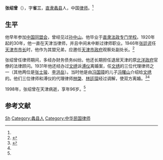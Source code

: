 '''张绍曾'''（{{bd|1902年||1998年|}}），字'''省三'''，[[直隶|直隶]][[蠡县|蠡县]]人，中国[[律师|律师]]。<ref name=zsz/>

==生平==
他早年参加[[中国同盟会|中国同盟会]]，曾经见过[[孙中山|孙中山]]。他毕业于[[直隶法政专门学校|直隶法政专门学校]]。1920年起的30年，他一直在天津当律师，并且中间未中断过律师职业。1946年[[张廷谔|张廷谔]]任[[天津市市长|天津市市长]]时，他作为其盟兄弟，应邀任[[天津市政府|天津市政府]]观察处副处长。<ref name=zsz>{{Cite web |url=http://www.chinanews.com/zhuanzhu/2000-10-20/240.html |title=张绍曾为溥仪办离婚案，中国新闻网，2000-10-20 |access-date=2012-02-01 |archive-date=2016-03-05 |archive-url=https://web.archive.org/web/20160305035901/http://www.chinanews.com/zhuanzhu/2000-10-20/240.html |dead-url=no }}</ref>

张绍曾任律师期间，多经办财务债务纠纷。他还长期担任退居天津的原[[北洋政府|北洋政府]]官僚的法律顾问。1931年他还经办过[[文绣|文绣]]诉[[溥仪|溥仪]]离婚案，任[[文绣|文绣]]的三位代理律师之一（其他两位是[[张士骏|张士骏]]、[[李洪岳|李洪岳]]）。当时他是由[[冯国璋|冯国璋]]的儿子[[冯曙山|冯曙山]]介绍给[[文绣|文绣]]的。他们三位律师和溥仪的代理律师[[林棨|林棨]]、[[林廷琛_(律师)|林廷琛]]经过调解，使双方离婚。<ref>{{Cite web |url=http://www.legaldaily.com.cn/zmbm/content/2009-07/23/content_1127423.htm |title=陈夏红，林棨侧影，法制网，2009-07-23 |access-date=2012-02-13 |archive-date=2014-11-12 |archive-url=https://web.archive.org/web/20141112165926/http://www.legaldaily.com.cn/zmbm/content/2009-07/23/content_1127423.htm |dead-url=no }}</ref><ref name=zsz/>

1998年，张绍曾在天津病逝，享年96岁。<ref name=zsz/>

==参考文献==
{{reflist}}

{{DEFAULTSORT:Zhang张}}
[[Category:张姓|Sh]]
[[Category:蠡县人|Category:蠡县人]]
[[Category:中华民国律师|Category:中华民国律师]]